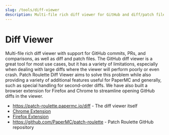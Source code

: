 ```yaml
---
slug: /tools/diff-viewer
description: Multi-file rich diff viewer for GitHub and diff/patch files.
---
```


# Diff Viewer

Multi-file rich diff viewer with support for GitHub commits, PRs, and comparisons, as well as
diff and patch files.
The GitHub diff viewer is a great tool for most use cases, but it has a variety of limitations,
especially when dealing with large diffs where the viewer will perform poorly or even crash.
Patch Roulette Diff Viewer aims to solve this problem while also providing a variety of additional
features useful for PaperMC and generally, such as special handling for second-order diffs. We have
also built a browser extension for Firefox and Chrome to streamline opening GitHub diffs in the
viewer.

- https://patch-roulette.papermc.io/diff - The diff viewer itself
- [Chrome Extension](https://chromewebstore.google.com/detail/patch-roulette/feaaoepdocmiibjilhoahgldkaajfnhb)
- [Firefox Extension](https://addons.mozilla.org/en-US/firefox/addon/patch-roulette/)
- https://github.com/PaperMC/patch-roulette - Patch Roulette GitHub repository
